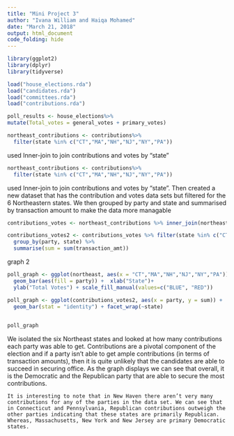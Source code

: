 ```yaml
---
title: "Mini Project 3"
author: "Ivana William and Haiqa Mohamed"
date: "March 21, 2018"
output: html_document
code_folding: hide
---
```


```r
library(ggplot2)
library(dplyr)
library(tidyverse)
```

```r
load("house_elections.rda")
load("candidates.rda")
load("committees.rda")
load("contributions.rda")
```

```r
poll_results <- house_elections%>%
mutate(Total_votes = general_votes + primary_votes) 
```
```r
northeast_contributions <- contributions%>%  
  filter(state %in% c("CT","MA","NH","NJ","NY","PA"))
```

used Inner-join to join contributions and votes by "state"
```r
northeast_contributions <- contributions%>%  
  filter(state %in% c("CT","MA","NH","NJ","NY","PA"))
```

used Inner-join to join contributions and votes by "state". Then created a new dataset that has the contribution and votes data sets but filtered for the 6 Northeastern states. We then grouped by party and state and summarised by transaction amount to make the data more managable

```r
contributions_votes <- northeast_contributions %>% inner_join(northeast, by="state")

contributions_votes2 <- contributions_votes %>% filter(state %in% c("CT","MA","NH","NJ","NY","PA"))%>%
  group_by(party, state) %>%
  summarise(sum = sum(transaction_amt))
```

graph 2
```r
poll_graph <- ggplot(northeast, aes(x = "CT","MA","NH","NJ","NY","PA")) +
  geom_bar(aes(fill = party)) +  xlab("State")+
  ylab("Total Votes") + scale_fill_manual(values=c("BLUE", "RED")) 


```

```r
poll_graph <- ggplot(contributions_votes2, aes(x = party, y = sum)) +
  geom_bar(stat = "identity") + facet_wrap(~state)
  

poll_graph
```

We isolated the six Northeast states and looked at how many contributions each party was able to get. Contributions are a pivotal component of the election and if a party isn’t able to get ample contributions (in terms of transaction amounts), then it is quite unlikely that the candidates are able to succeed in securing office. As the graph displays we can see that overall, it is the Democratic and the Republican party that are able to secure the most contributions. 

	It is interesting to note that in New Haven there aren’t very many contributions for any of the parties in the data set. We can see that in Connecticut and Pennsylvania, Republican contributions outweigh the other parties indicating that these states are primarily Republican. Whereas, Massachusetts, New York and New Jersey are primary Democratic states. 


